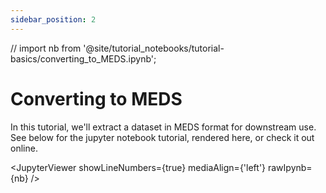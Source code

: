 ```yaml
---
sidebar_position: 2
---
```


// import nb from '@site/tutorial_notebooks/tutorial-basics/converting_to_MEDS.ipynb';

# Converting to MEDS

In this tutorial, we'll extract a dataset in MEDS format for downstream use. See below for the jupyter
notebook tutorial, rendered here, or check it out online.

<JupyterViewer showLineNumbers={true} mediaAlign={'left'} rawIpynb={nb} />
